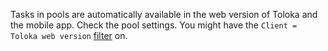 <Cut title="Why is my project not available in the mobile version of Toloka?">

Tasks in pools are automatically available in the web version of Toloka and the mobile app. Check the pool settings. You might have the `Client = Toloka web version` [filter](https://toloka.ai/en/docs/guide/concepts/filters) on.

</Cut>